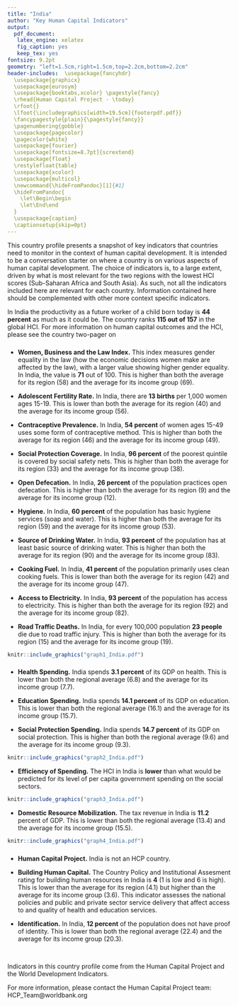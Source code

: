 ---
title: "India"
author: "Key Human Capital Indicators"
output:
  pdf_document:
   latex_engine: xelatex
   fig_caption: yes
   keep_tex: yes
fontsize: 9.2pt
geometry: "left=1.5cm,right=1.5cm,top=2.2cm,bottom=2.2cm"
header-includes:  \usepackage{fancyhdr}
  \usepackage{graphicx}
  \usepackage{eurosym}
  \usepackage{booktabs,xcolor} \pagestyle{fancy}
  \rhead{Human Capital Project - \today}
  \rfoot{}  
  \lfoot{\includegraphics[width=19.5cm]{footerpdf.pdf}} 
  \fancypagestyle{plain}{\pagestyle{fancy}}
  \pagenumbering{gobble}
  \usepackage{pagecolor}
  \pagecolor{white}
  \usepackage{fourier}
  \usepackage[fontsize=8.7pt]{scrextend}
  \usepackage{float}
  \restylefloat{table}
  \usepackage{xcolor}
  \usepackage{multicol}
  \newcommand{\hideFromPandoc}[1]{#1}
  \hideFromPandoc{
    \let\Begin\begin
    \let\End\end
  }
  \usepackage{caption}
  \captionsetup{skip=0pt} 
---
  
  \definecolor{bondiblue}{rgb}{0.0, 0.58, 0.71}
\newcommand\boldblue[1]{\textcolor{bondiblue}{\textbf{#1}}}
  
This country profile presents a snapshot of key indicators that countries need to monitor in the context of human capital development. It is intended to be a conversation starter on where a country is on various aspects of human capital development. The choice of indicators is, to a large extent, driven by what is most relevant for the two regions with the lowest HCI scores (Sub-Saharan Africa and South Asia). As such, not all the indicators included here are relevant for each country. Information contained here should be complemented with other more context specific indicators.

In India the productivity as a future worker of a child born today is **44 percent** as much as it could be. The country ranks **115 out of 157** in the global HCI. For more information on human capital outcomes and the HCI, please see the country two-pager on \boldblue{https://www.worldbank.org/en/publication/human-capital#Data}


\Begin{multicols}{2}

### \boldblue{K\small{EY OUTCOME AND OUTPUT INDICATORS TO MONITOR}}###

* **Women, Business and the Law Index.** This index measures gender equality in the law (how the economic decisions women make are affected by the law), with a larger value showing higher gender equality. In India, the value is **71** out of 100. This is higher than both the average for its region (58) and the average for its income group (69).


* **Adolescent Fertility Rate.** In India, there are **13 births** per 1,000 women ages 15-19. This is lower than both the average for its region (40) and the average for its income group (56).

* **Contraceptive Prevalence.** In India, **54 percent** of women ages 15-49 uses some form of contraceptive method. This is higher than both the average for its region (46) and the average for its income group (49).

* **Social Protection Coverage.** In India, **96 percent** of the poorest quintile is covered by social safety nets. This is higher than both the average for its region (33) and the average for its income group (38).

* **Open Defecation.** In India, **26 percent** of the population practices open defecation. This is higher than both the average for its region (9) and the average for its income group (12).

* **Hygiene.** In India, **60 percent** of the population has basic hygiene services (soap and water). This is higher than both the average for its region (59) and the average for its income group (53).

* **Source of Drinking Water.** In India, **93 percent** of the population has at least basic source of drinking water. This is higher than both the average for its region (90) and the average for its income group (83).

* **Cooking Fuel.** In India, **41 percent** of the population primarily uses clean cooking fuels. This is lower than both the average for its region (42) and the average for its income group (47).

* **Access to Electricity.** In India, **93 percent** of the population has access to electricity. This is higher than both the average for its region (92) and the average for its income group (82).

* **Road Traffic Deaths.** In India, for every 100,000 population **23 people** die due to road traffic injury. This is higher than both the average for its region (15) and the average for its income group (19).  

 ```{r out.width = "100%", fig.align = "right", echo=FALSE}
knitr::include_graphics("graph1_India.pdf")
  ``` 
  
### \boldblue{D\small{OMESTIC RESOURCE USE AND MOBILIZATION}}###
  
* **Health Spending.** India spends **3.1 percent** of its GDP on health.  This is lower than both the regional average (6.8) and the average for its income group (7.7).

* **Education Spending.** India spends **14.1 percent** of its GDP on education.  This is lower than both the regional average (16.1) and the average for its income group (15.7).

* **Social Protection Spending.** India spends **14.7 percent** of its GDP on social protection. This is higher than both the regional average (9.6) and the average for its income group (9.3). 


 
  
 ```{r out.width = "100%", out.height="120%", fig.align = "right", echo=FALSE, strip.white=TRUE}
knitr::include_graphics("graph2_India.pdf")
```
  \vspace{3mm}
  
  * **Efficiency of Spending.** The HCI in India is **lower** than what would be predicted for its level of per capita government spending on the social sectors.
  
  ```{r out.width = "100%", out.height="50%",  fig.align = "center", echo=FALSE, strip.white=TRUE}
knitr::include_graphics("graph3_India.pdf")
```
  
  * **Domestic Resource Mobilization.** The tax revenue in India is **11.2** percent of GDP. This is lower than both the regional average (13.4) and the average for its income group (15.5).
  
  ```{r out.width = "100%", out.height="50%", fig.align = "right", echo=FALSE}
knitr::include_graphics("graph4_India.pdf")
  ```
  
### \boldblue{O\small{THER RELEVANT INDICATORS }}#####
  
  * **Human Capital Project.** India is not an HCP country.
  
  * **Building Human Capital.** The Country Policy and Institutional Assesment rating for building human resources in India is **4** (1 is low and 6 is high). This is lower than  the average for its region (4.1) but higher than the average for its income group (3.6). This indicator assesses the national policies and public and private sector service delivery that affect access to and quality of health and education services.
  
  * **Identification.** In India, **12 percent** of the population does not have proof of identity. This is lower than both the regional average (22.4) and the average for its income group (20.3).
  
  
  
 
  
  \noindent\rule{9cm}{0.4pt}

  &nbsp;
  
Indicators in this country profile come from the Human Capital Project and the World Development Indicators.
  &nbsp;
  
For more information, please contact the Human Capital Project team: HCP_Team@worldbank.org 
  
  
\End{multicols}
  